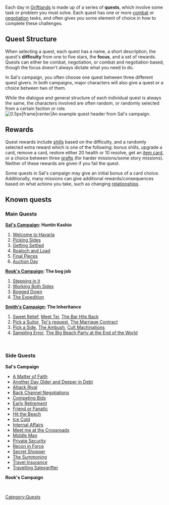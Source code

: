 Each day in [[Griftlands]] is made up of a series of '''quests''', which involve some task or problem you must solve. Each quest has one or more [[combat]] or [[negotiation]] tasks, and often gives you some element of choice in how to complete these challenges.

== Quest Structure ==
When selecting a quest, each quest has a name, a short description, the quest's '''difficulty''' from one to five stars, the '''focus''', and a set of rewards. Quests can either be combat, negotiation, or combat and negotiation based, though the focus doesn't always dictate what you need to do.

In Sal's campaign, you often choose one quest between three different quest givers. In both campaigns, major characters will also give a quest or a choice between two of them.

While the dialogue and general structure of each individual quest is always the same, the characters involved are often random, or randomly selected from a certain faction or role.[[File:Griftlandsquestexample.png|0.5px|frame|center|An example quest header from Sal's campaign.]]

== Rewards ==
Quest rewards include [[shills]] based on the difficulty, and a randomly selected extra reward which is one of the following: bonus shills, upgrade a card, remove a card, restore either 20 health or 10 resolve, get an [[Items|item card]], or a choice between three [[grafts]] (for harder missions/some story missions). Neither of these rewards are given if you fail the quest.

Some quests in Sal's campaign may give an initial bonus of a card choice. Additionally, many missions can give additional rewards/consequences based on what actions you take, such as changing [[relationships]]. 
== Known quests ==
{{stub}}

=== Main Quests ===
'''[[Sal's Campaign]]: Huntin Kashio'''

#[[Welcome to Havaria]]
#[[Picking Sides]]
#[[Getting Settled]]
#[[Roaloch and Load]]
#[[Final Pieces]]
#[[Auction Day]]

'''[[Rook's Campaign]]: The bog job'''
#[[Stepping in it]]
#[[Working Both Sides]]
#[[Bogged Down]]
#[[The Expedition]]

'''[[Smith's Campaign]]: The Inheritance'''

#[[Sweet Relief]], [[Meet Tei]], [[The Bar Hits Back]]
#[[Pick a Suitor]], [[Tei's request]], [[The Marriage Contract]]
#[[Pick a Side]], [[The Ambush]], [[Cult Machinations]]
#[[Sampling Error]], [[The Big Beach Party at the End of the World]]

<br />

=== Side Quests ===
'''Sal's Campaign'''

*[[A Matter of Faith]]
*[[Another Day Older and Deeper in Debt]]
*[[Attack Rival]]
*[[Back Channel Negotiations]]
*[[Competing Bids]]
*[[Early Retirement]]
*[[Friend or Fanatic]]
*[[Hit the Beach]]
*[[Ice Cold]]
*[[Internal Affairs]]
*[[Meet me at the Crossroads]]
*[[Middle Man]]
*[[Private Security]]
*[[Recon in Force]]
*[[Secret Shopper]]
*[[The Summoning]]
*[[Travel Insurance]]
*[[Travelling Salesgrifter]]

'''Rook's Campaign'''

<br />

[[Category:Quests]]